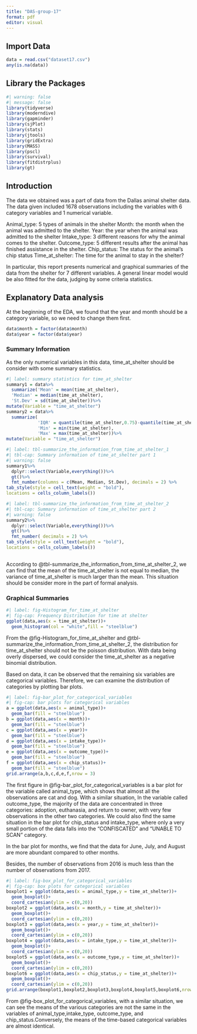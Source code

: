 ```yaml
---
title: "DAS-group-17"
format: pdf
editor: visual
---
```


## Import Data

```r
data = read.csv("dataset17.csv")
any(is.na(data))
```

## Library the Packages

```r
#| warning: false
#| message: false
library(tidyverse)
library(moderndive)
library(gapminder)
library(sjPlot)
library(stats)
library(jtools)
library(gridExtra)
library(MASS)
library(pscl)
library(survival)
library(fitdistrplus)
library(gt)
```

## Introduction

The data we obtained was a part of data from the Dallas animal shelter data. The data given included 1678 observations including the variables with 6 category variables and 1 numerical variable.

Animal_type: 5 types of animals in the shelter Month: the month when the animal was admitted to the shelter. Year: the year when the animal was admitted to the shelter Intake_type: 3 different reasons for why the animal comes to the shelter. Outcome_type: 5 different results after the animal has finished assistance in the shelter. Chip_status: The status for the animal's chip status Time_at_shelter: The time for the animal to stay in the shelter?

In particular, this report presents numerical and graphical summaries of the data from the shelter for 7 different variables. A general linear model would be also fitted for the data, judging by some criteria statistics.

## Explanatory Data analysis

At the beginning of the EDA, we found that the year and month should be a category variable, so we need to change them first.

```r
data$month = factor(data$month)
data$year = factor(data$year)
```

### Summary Information

As the only numerical variables in this data, time_at_shelter should be consider with some summary statistics.

```r
#| label: summary statistics for time_at_shelter
summary1 = data%>%  
  summarize('Mean' = mean(time_at_shelter),
  'Median' = median(time_at_shelter),
  'St.Dev' = sd(time_at_shelter))%>%
mutate(Variable = "time_at_shelter")
summary2 = data%>%
  summarize(
            'IQR' = quantile(time_at_shelter,0.75)-quantile(time_at_shelter,0.25),
            'Min' = min(time_at_shelter),
            'Max' = max(time_at_shelter))%>%
mutate(Variable = "time_at_shelter")
```

```r
#| label: tbl-summarize_the_information_from_time_at_shelter_1
#| tbl-cap: Summary information of time_at_shelter part 1
#| warning: false
summary1%>%
  dplyr::select(Variable,everything())%>%
  gt()%>%
  fmt_number(columns = c(Mean, Median, St.Dev), decimals = 2) %>%
tab_style(style = cell_text(weight = "bold"),
locations = cells_column_labels())
```

```r
#| label: tbl-summarize_the_information_from_time_at_shelter_2
#| tbl-cap: Summary information of time_at_shelter part 2
#| warning: false
summary2%>%
  dplyr::select(Variable,everything())%>%
  gt()%>%
  fmt_number( decimals = 2) %>%
tab_style(style = cell_text(weight = "bold"),
locations = cells_column_labels())
  
```

According to @tbl-summarize_the_information_from_time_at_shelter_2, we can find that the mean of the time_at_shelter is not equal to median, the variance of time_at_shelter is much larger than the mean. This situation should be consider more in the part of formal analysis.

### Graphical Summaries

```r
#| label: fig-Histogram_for_time_at_shelter
#| fig-cap: Frequency Distribution for time at shelter
ggplot(data,aes(x = time_at_shelter))+
  geom_histogram(col = "white",fill = "steelblue")
```

From the @fig-Histogram_for_time_at_shelter and @tbl-summarize_the_information_from_time_at_shelter_2, the distribution for time_at_shelter should not be the poisson distribution. With data being overly dispersed, we could consider the time_at_shelter as a negative binomial distribution.

Based on data, it can be observed that the remaining six variables are categorical variables. Therefore, we can examine the distribution of categories by plotting bar plots.

```r
#| label: fig-bar_plot_for_categorical_variables
#| fig-cap: bar plots for categorical variables
a = ggplot(data,aes(x = animal_type))+
  geom_bar(fill = "steelblue")
b = ggplot(data,aes(x = month))+
  geom_bar(fill = "steelblue")
c = ggplot(data,aes(x = year))+
  geom_bar(fill = "steelblue")
d = ggplot(data,aes(x = intake_type))+
  geom_bar(fill = "steelblue")
e = ggplot(data,aes(x = outcome_type))+
  geom_bar(fill = "steelblue")
f = ggplot(data,aes(x = chip_status))+
  geom_bar(fill = "steelblue")
grid.arrange(a,b,c,d,e,f,nrow = 3)
```

The first figure in @fig-bar_plot_for_categorical_variables is a bar plot for the variable called animal_type, which shows that almost all the observations are cat and dog. With a similar situation, In the variable called outcome_type, the majority of the data are concentrated in three categories: adoption, euthanasia, and return to owner, with very few observations in the other two categories. We could also find the same situation in the bar plot for chip_status and intake_type, where only a very small portion of the data falls into the "CONFISCATED" and "UNABLE TO SCAN" category.

In the bar plot for months, we find that the data for June, July, and August are more abundant compared to other months.

Besides, the number of observations from 2016 is much less than the number of observations from 2017.

```r
#| label: fig-box_plot_for_categorical_variables
#| fig-cap: box plots for categorical variables
boxplot1 = ggplot(data,aes(x = animal_type,y = time_at_shelter))+
  geom_boxplot()+
  coord_cartesian(ylim = c(0,20))
boxplot2 = ggplot(data,aes(x = month,y = time_at_shelter))+
  geom_boxplot()+
  coord_cartesian(ylim = c(0,20))
boxplot3 = ggplot(data,aes(x = year,y = time_at_shelter))+
  geom_boxplot()+
  coord_cartesian(ylim = c(0,20))
boxplot4 = ggplot(data,aes(x = intake_type,y = time_at_shelter))+
  geom_boxplot()+
  coord_cartesian(ylim = c(0,20))
boxplot5 = ggplot(data,aes(x = outcome_type,y = time_at_shelter))+
  geom_boxplot()+
  coord_cartesian(ylim = c(0,20))
boxplot6 = ggplot(data,aes(x = chip_status,y = time_at_shelter))+
  geom_boxplot()+
  coord_cartesian(ylim = c(0,20))
grid.arrange(boxplot1,boxplot2,boxplot3,boxplot4,boxplot5,boxplot6,nrow = 3)
```

From @fig-box_plot_for_categorical_variables, with a similar situation, we can see the means of the various categories are not the same in the variables of animal_type,intake_type, outcome_type, and chip_status.Conversely, the means of the time-based categorical variables are almost identical.
